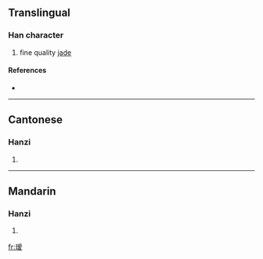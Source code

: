 {{also|璦}}
==Translingual==

===Han character===
{{Han char|rn=96|rad=玉|as=10|sn=14|four=|canj=一土月月水 (MGBBE), X一土月月 (XMGBB)}}

# fine quality [[jade]]

====References====
* {{Han ref|kx=0740.111|hdz=21131.070|uh=7477|ud=29815}}

----

==Cantonese==

===Hanzi===
{{yue-hanzi|jyut=|y=oi3}}

# {{defn|Cantonese}}

----

==Mandarin==

===Hanzi===
{{cmn-hanzi|tra=璦|pin=[[ài]] ([[ai4]])|wg=ai<sup>4</sup>}}

# {{defn|Mandarin}}

[[fr:瑷]]